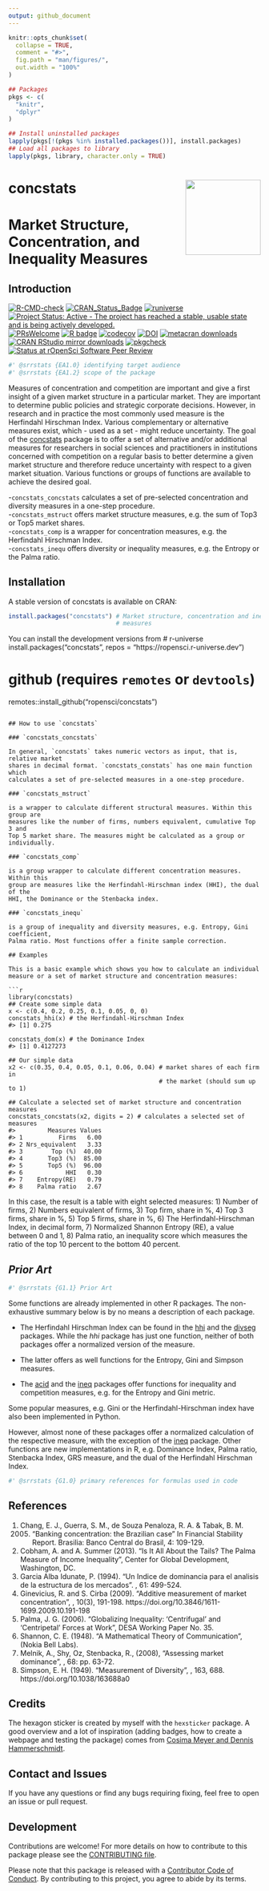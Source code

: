 ```yaml
---
output: github_document
---
```


<!-- README.md is generated from README.Rmd. Please edit that file -->


```r
knitr::opts_chunk$set(
  collapse = TRUE,
  comment = "#>",
  fig.path = "man/figures/",
  out.width = "100%"
)
```

```R
## Packages
pkgs <- c(
  "knitr",
  "dplyr"
)

## Install uninstalled packages
lapply(pkgs[!(pkgs %in% installed.packages())], install.packages)
## Load all packages to library 
lapply(pkgs, library, character.only = TRUE)
```

# concstats <img src='man/figures/logo.png' align="right" height="150" style="float:right; height:150px;"/>

#  Market Structure, Concentration, and Inequality Measures

## Introduction

<!-- badges: start -->
[![R-CMD-check](https://github.com/ropensci/concstats/workflows/R-CMD-check/badge.svg)](https://github.com/schneiderpy/concstats/actions)
[![CRAN_Status_Badge](https://www.r-pkg.org/badges/version/concstats)](https://cran.r-project.org/package=concstats)
[![runiverse](https://ropensci.r-universe.dev/badges/concstats)](https://ropensci.r-universe.dev/ui#package:concstats)
[![Project Status: Active - The project has reached a stable, usable state and is being actively developed.](https://www.repostatus.org/badges/latest/active.svg)](https://www.repostatus.org/#active)
[![PRsWelcome](https://img.shields.io/badge/PRs-welcome-brightgreen.svg?style=plastic)](https://github.com/ropensci/concstats/pulls)
[![R badge](https://img.shields.io/badge/Build%20with-♥%20and%20R-blue)](https://github.com/ropensci/concstats)
[![codecov](https://codecov.io/gh/ropensci/concstats/branch/master/graph/badge.svg?token=IG5NPEGK6J)](https://codecov.io/gh/ropensci/concstats)
[![DOI](https://zenodo.org/badge/DOI/10.5281/zenodo.6456536.svg)](https://doi.org/10.5281/zenodo.6456536)
[![metacran downloads](https://cranlogs.r-pkg.org/badges/concstats)](https://cran.r-project.org/package=concstats)
[![CRAN RStudio mirror downloads](https://cranlogs.r-pkg.org/badges/grand-total/concstats?color=blue)](https://r-pkg.org/pkg/concstats)
[![pkgcheck](https://github.com/ropensci/concstats/workflows/pkgcheck/badge.svg)](https://github.com/ropensci/concstats/actions?query=workflow%3Apkgcheck)
[![Status at rOpenSci Software Peer Review](https://badges.ropensci.org/559_status.svg)](https://github.com/ropensci/software-review/issues/559)
<!-- badges: end -->

```r
#' @srrstats {EA1.0} identifying target audience
#' @srrstats {EA1.2} scope of the package
```
Measures of concentration and competition are important and give a first
insight of a given market structure in a particular market. They are important
to determine public policies and strategic corporate decisions.
However, in research and in practice the most commonly used measure is the
Herfindahl Hirschman Index. Various complementary or alternative measures exist,
which - used as a set - might reduce uncertainty. The goal of the
[concstats](https://cran.r-project.org/package=concstats)
package is to offer a set of alternative and/or additional measures for
researchers in social sciences and practitioners in institutions concerned with
competition on a regular basis to better determine a given market structure and
therefore reduce uncertainty with respect to a given market situation.
Various functions or groups of functions are available to achieve the desired
goal.

\-`concstats_concstats` calculates a set of pre-selected concentration and
diversity measures in a one-step procedure.  
\-`concstats_mstruct` offers market structure measures, e.g. the sum of Top3 or
Top5 market shares.  
\-`concstats_comp` is a wrapper for concentration measures, e.g. the Herfindahl
Hirschman Index.  
\-`concstats_inequ` offers diversity or inequality measures, e.g. the Entropy
or the Palma ratio.

## Installation

A stable version of concstats is available on CRAN:
```r
install.packages("concstats") # Market structure, concentration and inequality
                              # measures
```

You can install the development versions from
# r-universe
install.packages("concstats", repos = "https://ropensci.r-universe.dev")

# github (requires `remotes` or `devtools`)
remotes::install_github("ropensci/concstats")
```

## How to use `concstats`

### `concstats_concstats`

In general, `concstats` takes numeric vectors as input, that is, relative market
shares in decimal format. `concstats_constats` has one main function which
calculates a set of pre-selected measures in a one-step procedure.

### `concstats_mstruct`

is a wrapper to calculate different structural measures. Within this group are
measures like the number of firms, numbers equivalent, cumulative Top 3 and
Top 5 market share. The measures might be calculated as a group or individually.

### `concstats_comp`

is a group wrapper to calculate different concentration measures. Within this
group are measures like the Herfindahl-Hirschman index (HHI), the dual of the
HHI, the Dominance or the Stenbacka index.

### `concstats_inequ`

is a group of inequality and diversity measures, e.g. Entropy, Gini coefficient,
Palma ratio. Most functions offer a finite sample correction.

## Examples

This is a basic example which shows you how to calculate an individual
measure or a set of market structure and concentration measures:

```r
library(concstats)
## Create some simple data
x <- c(0.4, 0.2, 0.25, 0.1, 0.05, 0, 0)
concstats_hhi(x) # the Herfindahl-Hirschman Index
#> [1] 0.275

concstats_dom(x) # the Dominance Index
#> [1] 0.4127273

## Our simple data
x2 <- c(0.35, 0.4, 0.05, 0.1, 0.06, 0.04) # market shares of each firm in
                                          # the market (should sum up to 1)

## Calculate a selected set of market structure and concentration measures
concstats_concstats(x2, digits = 2) # calculates a selected set of measures
#>         Measures Values
#> 1          Firms   6.00
#> 2 Nrs_equivalent   3.33
#> 3        Top (%)  40.00
#> 4       Top3 (%)  85.00
#> 5       Top5 (%)  96.00
#> 6            HHI   0.30
#> 7    Entropy(RE)   0.79
#> 8    Palma ratio   2.67
```

In this case, the result is a table with eight selected measures: 1)
Number of firms, 2) Numbers equivalent of firms, 3) Top firm, share in
%, 4) Top 3 firms, share in %, 5) Top 5 firms, share in %, 6) The
Herfindahl-Hirschman Index, in decimal form, 7) Normalized Shannon Entropy (RE),
a value between 0 and 1, 8) Palma ratio, an inequality score which
measures the ratio of the top 10 percent to the bottom 40 percent.

## *Prior Art*
```r
#' @srrstats {G1.1} Prior Art
```
Some functions are already implemented in other R packages. The non-exhaustive
summary below is by no means a description of each package.

- The Herfindahl Hirschman Index can be found in the
[hhi](https://joss.theoj.org/papers/10.21105/joss.00828) and the
[divseg](https://github.com/christopherkenny/divseg) packages. While the *hhi*
package has just one function, neither of both packages offer a normalized
version of the measure.

- The latter offers as well functions for the Entropy, Gini and Simpson
measures.

- The [acid](https://cran.r-project.org/package=acid) and the
[ineq](https://cran.r-project.org/package=ineq) packages offer functions for
inequality and competition measures, e.g. for the Entropy and Gini metric.

Some popular measures, e.g. Gini or the Herfindahl-Hirschman index have also
been implemented in Python.

However, almost none of these packages offer a normalized calculation of the
respective measure, with the
exception of the [ineq](https://cran.r-project.org/package=ineq) package.
Other functions are new implementations in R, e.g. Dominance Index,
Palma ratio, Stenbacka Index, GRS measure, and the dual of the Herfindahl
Hirschman Index.

```r
#' @srrstats {G1.0} primary references for formulas used in code
```
## References

1.  Chang, E. J., Guerra, S. M., de Souza Penaloza, R. A. & Tabak, B. M.
    (2005) "Banking concentration: the Brazilian case" In Financial
    Stability Report. Brasilia: Banco Central do Brasil, 4: 109-129.
2.  Cobham, A. and A. Summer (2013). "Is It All About the Tails? The
    Palma Measure of Income Inequality", Center for Global Development,
    Washington, DC.
3.  Garcia Alba Idunate, P. (1994). "Un Indice de dominancia para el
    analisis de la estructura de los mercados". \emph{El Trimestre Economico},
    61: 499-524.
4.  Ginevicius, R. and S. Cirba (2009). "Additive measurement of market
    concentration", \emph{Journal of Business Economics and Management}, 10(3),
    191-198. https://doi.org/10.3846/1611-1699.2009.10.191-198
5.  Palma, J. G. (2006). "Globalizing Inequality: 'Centrifugal' and
    'Centripetal' Forces at Work", DESA Working Paper No. 35.
6.  Shannon, C. E. (1948). "A Mathematical Theory of Communication", \emph{The
    Bell System Technical Journal} (Nokia Bell Labs).
7.  Melnik, A., Shy, Oz, Stenbacka, R., (2008), "Assessing market dominance",
    \emph{Journal of Economic Behavior and Organization}, 68: pp. 63-72.
8.  Simpson, E. H. (1949). "Measurement of Diversity", \emph{Nature}, 163, 688.
    https://doi.org/10.1038/163688a0

## Credits

The hexagon sticker is created by myself with the `hexsticker` package.
A good overview and a lot of inspiration (adding badges, how to create a
webpage and testing the package) comes from [Cosima Meyer and Dennis
Hammerschmidt](https://www.mzes.uni-mannheim.de/socialsciencedatalab/article/r-package/).

## Contact and Issues

If you have any questions or find any bugs requiring fixing, feel free to open
an issue or pull request.

## Development

Contributions are welcome\! For more details on how to contribute to this
package please see the
[CONTRIBUTING file](https://github.com/ropensci/concstats/blob/main/.github/CONTRIBUTING.md).

Please note that this package is released with a
[Contributor Code of Conduct](https://ropensci.org/code-of-conduct/).
By contributing to this project, you agree to abide by its terms.
